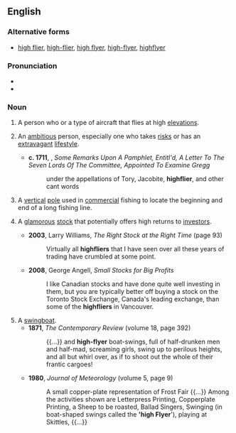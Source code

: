 {{also|high-flier|high flier}}
==English==

===Alternative forms===
* [[high flier]], [[high-flier]], [[high flyer]], [[high-flyer]], [[highflyer]]

===Pronunciation===
* {{IPA|en|/haɪˈflaɪə(ɹ)/}}
* {{audio|en|en-au-highflier.ogg|Audio (AU)}}

===Noun===
{{en-noun}}

# A person who or a type of aircraft that flies at high [[elevation]]s.
# {{lb|en|idiomatic}} An [[ambitious]] person, especially one who takes [[risk]]s or has an [[extravagant]] [[lifestyle]].
#* '''c. 1711''', {{w|Jonathan Swift}}, ''Some Remarks Upon A Pamphlet, Entitl'd, A Letter To The Seven Lords Of The Committee, Appointed To Examine Gregg''
#*: under the appellations of Tory, Jacobite, '''highflier''', and other cant words
# {{lb|en|fishing}} A [[vertical]] [[pole]] used in [[commercial]] fishing to locate the beginning and end of a long fishing line.
# {{lb|en|finance}} A [[glamorous]] [[stock]] that potentially offers high returns to [[investor]]s.
#* '''2003''', Larry Williams, ''The Right Stock at the Right Time'' (page 93)
#*: Virtually all '''highfliers''' that I have seen over all these years of trading have crumbled at some point.
#* '''2008''', George Angell, ''Small Stocks for Big Profits''
#*: I like Canadian stocks and have done quite well investing in them, but you are typically better off buying a stock on the Toronto Stock Exchange, Canada's leading exchange, than some of the '''highfliers''' in Vancouver.
# A [[swingboat]].
#* '''1871''', ''The Contemporary Review'' (volume 18, page 392)
#*: {{...}} and '''high-flyer''' boat-swings, full of half-drunken men and half-mad, screaming girls, swing up to perilous heights, and all but whirl over, as if to shoot out the whole of their frantic cargoes!
#* '''1980''', ''Journal of Meteorology'' (volume 5, page 9)
#*: A small copper-plate representation of Frost Fair {{...}} Among the activities shown are Letterpress Printing, Copperplate Printing, a Sheep to be roasted, Ballad Singers, Swinging (in boat-shaped swings called the ''''high Flyer''''), playing at Skittles, {{...}}

{{C|en|People}}
{{C|en|Personality}}